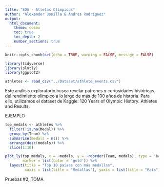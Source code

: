```yaml
---
title: "EDA - Atletas Olímpicos"
author: "Alexander Bonilla & Andres Rodríguez"
output: 
  html_document:
    theme: cosmo
    toc: true
    toc_depth: 2
    number_sections: true
---
```


```r

knitr::opts_chunk$set(echo = TRUE, warning = FALSE, message = FALSE)

library(tidyverse)
library(plotly)
library(ggplot2)

athletes <- read_csv("../Dataset/athlete_events.csv")

```

Este análisis exploratorio busca revelar patrones y curiosidades históricas del rendimiento olímpico a lo largo de más de 100 años de historia. Para ello, utilizamos el dataset de Kaggle: 120 Years of Olympic History: Athletes and Results.

EJEMPLO

```r
top_medals <- athletes %>%
  filter(!is.na(Medal)) %>%
  group_by(Team) %>%
  summarise(medals = n()) %>%
  arrange(desc(medals)) %>%
  slice(1:10)

plot_ly(top_medals, x = ~medals, y = ~reorder(Team, medals), type = 'bar', orientation = 'h',
        marker = list(color = 'gold')) %>%
  layout(title = "Top 10 países con más medallas",
         xaxis = list(title = "Medallas"), yaxis = list(title = "País"))

```

Pruebas #2, TOMA
